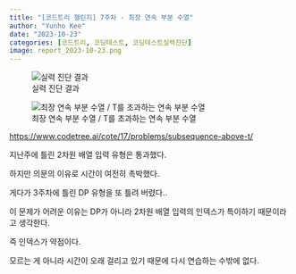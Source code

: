 ```yaml
---
title: "[코드트리 챌린지] 7주차 - 최장 연속 부분 수열"
author: "Yunho Kee"
date: "2023-10-23"
categories: [코드트리, 코딩테스트, 코딩테스트실력진단]
image: report_2023-10-23.png
---
```


::: {layout="[526, 474]" layout-valign="bottom"}
![실력 진단 결과](report_2023-10-23.png)

![최장 연속 부분 수열 / T를 초과하는 연속 부분 수열](화면 캡처 2023-10-23 225538.jpg)
:::

<https://www.codetree.ai/cote/17/problems/subsequence-above-t/>

지난주에 틀린 2차원 배열 입력 유형은 통과했다.

하지만 의문의 이유로 시간이 여전히 촉박했다.

게다가 3주차에 틀린 DP 유형을 또 틀려 버렸다..

이 문제가 어려운 이유는 DP가 아니라 2차원 배열 입력의 인덱스가 특이하기 때문이라고 생각한다.

즉 인덱스가 약점이다.

모르는 게 아니라 시간이 오래 걸리고 있기 때문에 다시 연습하는 수밖에 없다.